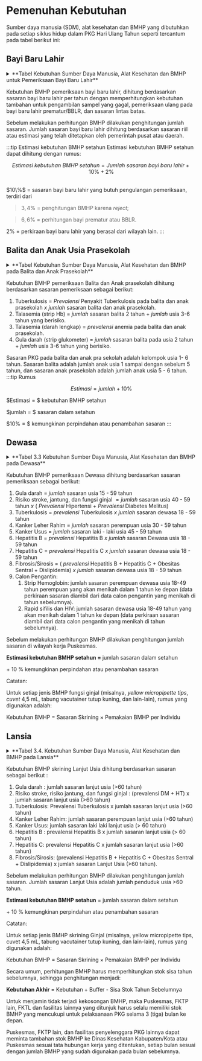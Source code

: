 # Pemenuhan Kebutuhan
Sumber daya manusia (SDM), alat kesehatan dan BMHP yang dibutuhkan pada setiap siklus hidup dalam PKG Hari Ulang Tahun seperti tercantum pada tabel berikut ini:
## Bayi Baru Lahir
<details>
  <summary>**Tabel Kebutuhan Sumber Daya Manusia, Alat Kesehatan dan BMHP untuk Pemeriksaan Bayi Baru Lahir**</summary>
  
  <table>
    <tbody>
      <tr>
        <th rowspan="2">No</th>
        <th rowspan="2">Pemeriksaan</th>
        <th rowspan="2">SDM Kesehatan</th>
        <th colspan="2">Kebutuhan</th>
      </tr>
      <tr>
        <th>Alat Kesehatan</th>
        <th>Bahan Medis Habis Pakai (BMHP)</th>
      </tr>
      <tr>
        <td>1</td>
        <td>Kekurangan hormon tiroid sejak lahir</td>
        <td rowspan="3">Dokter/Bidan/ Perawat/Tenaga Teknologi Laboratorium Medik (TTLM)</td>
        <td rowspan="3">
          <ol>
            <li><em>Fluorescence immunoassay </em>(FIA)\*</li>
            <li><em>Chemiluminescence Immunoassay </em>(CLIA)\*</li>
          </ol>
        </td>
        <td rowspan="3">
            <li>Kertas Saring</li>
            <li>Lancet Pediatrik ketajaman 2 mm</li>
            <li>Alkohol swab</li>
            <li>Plester</li>
            <li>Sarung tangan</li>
            <li>Plastik untuk pengiriman kertas saring</li>
            <li>Amplop</li>
        </td>
      </tr>
      <tr>
        <td>2</td>
        <td>Kekurangan enzim pelindung sel darah merah (G6PD)</td>
      </tr>
      <tr>
        <td>3</td>
        <td>Kekurangan hormon adrenal sejak lahir</td>
      </tr>
      <tr>
        <td>4</td>
        <td>Penyakit Jantung Bawaan Kritis</td>
        <td>Dokter/Bidan/ Perawat</td>
        <td><em>Pulse Oximetry</em>Bayi/Neonatus</td>
        <td></td>
      </tr>
      <tr>
        <td>5</td>
        <td>Kelainan Saluran Empedu</td>
        <td>Dokter/Bidan/ Perawat</td>
        <td>Buku KIA</td>
        <td></td>
      </tr>
      <tr>
        <td>6</td>
        <td>Pertumbuhan (Berat Badan)</td>
        <td>Dokter/Bidan/ Perawat/ Nutrisionis</td>
        <td>
          <ol>
            <li>Buku KIA (Grafik Pertumbuhan Anak),</li>
            <li>Antropometri kit: alat ukur berat badan bayi/<em>baby scale</em>;</li>
          </ol>
        </td>
        <td></td>
      </tr>
    </tbody>
  </table>

  \*di Labkesmas Tingkat 3 atau Laboratorium Rumah Sakit Rujukan Pemeriksaan
</details>


Kebutuhan BMHP pemeriksaan bayi baru lahir, dihitung berdasarkan sasaran bayi baru lahir per tahun dengan memperhitungkan kebutuhan tambahan untuk pengambilan sampel yang gagal, pemeriksaan ulang pada bayi baru lahir prematur/BBLR, dan sasaran lintas batas.

Sebelum melakukan perhitungan BMHP dilakukan penghitungan jumlah sasaran. Jumlah sasaran bayi baru lahir dihitung berdasarkan sasaran riil atau estimasi yang telah ditetapkan oleh pemerintah pusat atau daerah.

:::tip Estimasi kebutuhan BMHP setahun
Estimasi kebutuhan BMHP setahun dapat dihitung dengan rumus:

```math
{Estimasi\ kebutuhan\ BMHP\ setahun} = {Jumlah\ sasaran\ bayi\ baru\ lahir} + 10\% + 2\%
```
<br/>
$10\%$ = sasaran bayi baru lahir yang butuh pengulangan pemeriksaan, terdiri dari 

> $3,4\%$ = penghitungan BMHP karena _reject_; 

> $6,6\%$ = perhitungan bayi prematur atau BBLR.

$2\%$ = perkiraan bayi baru lahir yang berasal dari wilayah lain.
:::
## Balita dan Anak Usia Prasekolah
<details>
  <summary>**Tabel Kebutuhan Sumber Daya Manusia, Alat Kesehatan dan BMHP pada Balita dan Anak Prasekolah**</summary>
  
  <table><tbody><tr><th rowspan="2">No</th><th rowspan="2">Pemeriksaan</th><th rowspan="2">SDMKesehatan</th><th colspan="2">Kebutuhan</th></tr><tr><td>Alat Kesehatan</td><td>Bahan Medis Habis Pakai (BMHP)</td></tr><tr><td>1</td><td>Pertumbuhan (Berat Badan, Panjang Badan/Tinggi Badan, Lingkar Kepala)</td><td>Dokter/ Bidan/ Perawat/ Nutrisionis</td><td><ol><li>Buku KIA (Grafik Pertumbuhan Anak),</li><li>Antropometri kit :<ol><li>Alat ukur berat badan bayi/<em>baby scale</em>;</li><li>Alat ukur berat badan injak digital/<em>standing weight</em>;</li><li>Alat ukur panjang badan</li></ol></li></ol>/infantometer/<em>length board</em>;<ul><li><ol><li>Alat ukur tinggi badan/ stadiometer;</li><li>Alat ukur lingkar lengan atas dan lingkar kepala</li></ol></li></ul></td><td></td></tr><tr><td>2</td><td>Perkembangan (motorik, sensorik, kognitif)</td><td>Dokter/ Bidan/ Perawat</td><td>Alat Deteksi Dini Perkembangan (SDIDTK Kit)</td><td></td></tr><tr><td>3</td><td>Tuberkulosis</td><td>Dokter/ Bidan/ Perawat</td><td></td><td>Tuberkulin vial (mantoux)</td></tr><tr><td>4</td><td>Telinga</td><td>Dokter/ Bidan/ Perawat</td><td></td><td></td></tr><tr><td>5</td><td>Mata</td><td>Dokter/ Bidan/ Perawat</td><td><ol><li>Oftalmoskop</li><li>Senter</li><li>Tumbling E</li></ol></td><td></td></tr><tr><td>6</td><td>Gigi</td><td>Dokter Gigi/ Terapis Gigi</td><td>Set Pemeriksaan Gigi</td><td></td></tr><tr><td>7</td><td>Talasemia</td><td>TTLM</td><td><ol><li>Hb Meter</li><li>Hematologi <em>Analyzer</em></li></ol></td><td><ol><li>Strip HB</li><li><em>Blood lancet</em></li><li>Alcohol swab,</li><li>Sarung tangan non steril</li><li>Reagen Hematology,</li><li>Tabung Vacutainer,</li><li>Plester bulat</li><li>Jarum Vacutainer</li><li>Wing Needle</li></ol></td></tr><tr><td>8</td><td>Gula darah</td><td>Dokter/ Perawat/ Bidan / TTLM</td><td>Glukometer</td><td><ol><li>Strip gula darah</li><li>alkohol swab</li><li>Lancet</li></ol></td></tr></tbody></table>
</details>

Kebutuhan BMHP pemeriksaan Balita dan Anak prasekolah dihitung berdasarkan sasaran pemeriksaan sebagai berikut:

1. Tuberkulosis $=$ $Prevalensi$ Penyakit Tuberkulosis pada balita dan anak prasekolah $x$ $jumlah$ sasaran balita dan anak prasekolah.
2. Talasemia (strip Hb) $=$ $jumlah$ sasaran balita 2 tahun $+$ $jumlah$ usia 3-6 tahun yang berisiko.
3. Talasemia (darah lengkap) $=$ $prevalensi$ anemia pada balita dan anak prasekolah.
4. Gula darah (strip glukometer) $=$ $jumlah$ sasaran balita pada usia 2 tahun $+$ $jumlah$ usia 3-6 tahun yang berisiko.

Sasaran PKG pada balita dan anak pra sekolah adalah kelompok usia 1- 6 tahun. Sasaran balita adalah jumlah anak usia 1 sampai dengan sebelum 5 tahun, dan sasaran anak prasekolah adalah jumlah anak usia 5 - 6 tahun.
:::tip Rumus
```math
Estimasi = jumlah + 10\%
```
$Estimasi = $ kebutuhan BMHP setahun 

$jumlah = $ sasaran dalam setahun 

$10\% = $ kemungkinan perpindahan atau penambahan sasaran
:::
## Dewasa
<details>
  <summary>**Tabel 3.3 Kebutuhan Sumber Daya Manusia, Alat Kesehatan dan BMHP pada Dewasa**</summary>
  
  | No  | Pemeriksaan | SDM Kesehatan | Kebutuhan |
  | --- | --- | --- | --- |
  | 1   | Perilaku Merokok | Dokter/ Perawat/Bidan |     |
  | 2   | Tingkat aktivitas fisik | Dokter/ Perawat/Bidan |         |
  | 3   | Status Gizi (Obesitas, Gizi Kurang) | Dokter/ Perawat/Bidan/Nutrisionis | Set Antropometri |
  | 4   | Gigi | Dokter Gigi/ Terapis Gigi | Set Pemeriksaan Gigi |
  | 5   | Tekanan darah | Dokter/ Perawat/Bidan | Tensimeter |
  
  <table><tbody><tr><th rowspan="2">No</th><th rowspan="2">Pemeriksaan</th><th rowspan="2">SDM Kesehatan</th><th colspan="2">Kebutuhan</th></tr><tr><td>Alat Kesehatan</td><td>Bahan Medis Habis Pakai (BMHP)</td></tr><tr><td>6</td><td>Gula darah</td><td>Dokter/Perawat/Bidan/TTLM</td><td>Glukometer</td><td><ol><li>Strip gula darah</li><li>alkohol swab, Lancet</li></ol></td></tr><tr><td>7</td><td>Risiko Stroke</td><td>TTLM</td><td rowspan="2">Clinical Chemistry Analyzer/Fotometer</td><td rowspan="2"><ol><li>Reagen total kolesterol</li><li>Reagen Trigliserid,</li><li>Reagen HDL</li><li>Jarum vacutainer,</li><li>Tabung vacutainer,</li><li>Alkohol swab,</li><li>Plester</li><li>Tip kuning, Bahan kontrol</li></ol></td></tr><tr><td rowspan="2">8</td><td rowspan="2">Risiko Jantung</td><td rowspan="2">Dokter/Perawat</td></tr><tr><td>EKG</td><td><ol><li>Thermal paper EKG</li><li>Gel EKG</li></ol></td></tr><tr><td>9</td><td>Fungsi ginjal</td><td>TTLM</td><td>Fotometer / Chemistry Analyzer</td><td>Pemeriksaan serum Ureum dan Kreatinin dengan BMHP<ol><li>Reagen ureum</li><li>Reagen kreatinin</li><li>Yellow Micropipette Tips</li><li>Hand Scoon</li><li>Jarum Vacutainer 22</li><li>Alcohol Swab</li><li>Plester</li><li>Tabung Vacutainer Tutup Kuning</li></ol></td></tr><tr><td>10</td><td>Tuberkulosis</td><td>Dokter/Bidan/ Perawat</td><td>Mikroskop atau mesin TCM</td><td>Tes Sputum BTA / TCM</td></tr><tr><td>11</td><td>Penyakit Paru Obstruktif Kronis</td><td>Dokter/ Perawat/Bidan</td><td></td><td></td></tr><tr><td>12</td><td>Kanker Payudara</td><td>Dokter/ Perawat/Bidan</td><td>USG dengan Probe Linier</td><td>Gel pelicin/pelumas untuk pasien/lubricant gel untuk USG</td></tr><tr><td>13</td><td>Kanker Leher Rahim</td><td>Dokter/Bidan</td><td>PCR*</td><td><ol><li>Collecting Kit (cytobrush + VTM),</li><li>Reagen Ekstraksi,</li><li>Reagen PCR</li></ol></td></tr><tr><td>14</td><td>Kanker Paru</td><td>Dokter/ Perawat/Bidan</td><td></td><td></td></tr><tr><td>15</td><td>Kanker Usus</td><td>Dokter/ Perawat/Bidan</td><td></td><td><ol><li>Pot feses</li><li>sarung tangan non steril</li><li>FOBT/Reagen darah samar</li></ol></td></tr><tr><td>16</td><td>Mata</td><td>Dokter/ Bidan/ Perawat</td><td><ol><li>Oftalmoskop</li><li>Senter</li><li><em>E-Tumbling / Snellen Chart /E- Chart</em></li><li><em>pinhole</em></li></ol></td><td></td></tr></tbody></table>
  
  <table><tbody><tr><th rowspan="2">No</th><th rowspan="2">Pemeriksaan</th><th rowspan="2">SDM Kesehatan</th><th colspan="2">Kebutuhan</th></tr><tr><td>Alat Kesehatan</td><td>Bahan Medis Habis Pakai (BMHP)</td></tr><tr><td>17</td><td>Telinga</td><td>Dokter/ Bidan/ Perawat</td><td><ol><li>Garpu tala 512 Hz</li><li>otoskop</li></ol></td><td></td></tr><tr><td>18</td><td>Kesehatan Jiwa</td><td>Dokter/ Perawat/ Bidan/Psikolog Klinis</td><td></td><td></td></tr><tr><td>19</td><td>Hepatitis B</td><td>TTLM</td><td></td><td><ol><li>Rapid test Hepatitis B (HbSAg),</li><li>Blood lancet,</li><li>Alkohol swab</li></ol></td></tr><tr><td>20</td><td>Hepatitis C</td><td>TTLM</td><td></td><td><ol><li>Rapid test Hepatitis C (anti HCV),</li><li>Blood lancet,</li><li>Alkohol swab</li></ol></td></tr><tr><td>21</td><td>Fibrosis/ Sirosis hati</td><td>TTLM</td><td><ol><li><em>Hematology Analyzer,</em></li><li><em>Chemistry Analyzer /</em></li></ol>Fotometer</td><td><ol><li>BMHP pemeriksaan SGOT</li><li>BMHP pemeriksaan jumlah trombosit</li></ol></td></tr><tr><td>22</td><td>Calon Pengantin</td><td>Dokter/Bidan/ Perawat/TTLM</td><td>Hb Meter</td><td><ol><li>Rapid Hb,</li><li>Rapid HIV,</li><li>Rapid Sifilis,</li><li>Blood lancet,</li><li>Alkohol swab</li></ol></td></tr></tbody></table>
\*Di Labkesmas Tingkat 2
</details>


Kebutuhan BMHP pemeriksaan Dewasa dihitung berdasarkan sasaran pemeriksaan sebagai berikut:

1. Gula darah $=$ $jumlah$ sasaran usia 15 - 59 tahun
2. Risiko stroke, jantung, dan fungsi ginjal $= jumlah$ sasaran usia 40 - 59 tahun $x$ $($ $Prevalensi$ Hipertensi $+$ $Prevalensi$ Diabetes Melitus$)$
3. Tuberkulosis $=$ $prevalensi$ Tuberkulosis $x$ $jumlah$ sasaran dewasa 18 - 59 tahun
4. Kanker Leher Rahim $=$ $jumlah$ sasaran perempuan usia 30 - 59 tahun
5. Kanker Usus $=$ $jumlah$ sasaran laki - laki usia 45 - 59 tahun
6. Hepatitis B $=$ $prevalensi$ Hepatitis B $x$ $jumlah$ sasaran Dewasa usia 18 - 59 tahun
7. Hepatitis C $=$ $prevalensi$ Hepatitis C $x$ $jumlah$ sasaran dewasa usia 18 - 59 tahun
8. Fibrosis/Sirosis $=$ $($ $prevalensi$ Hepatitis B $+$ Hepatitis C $+$ Obesitas Sentral $+$ Dislipidemia$)$ $x$ $jumlah$ sasaran dewasa usia 18 - 59 tahun
9. Calon Pengantin:
    1. Strip Hemoglobin: jumlah sasaran perempuan dewasa usia 18-49 tahun perempuan yang akan menikah dalam 1 tahun ke depan (data perkiraan sasaran diambil dari data calon pengantin yang menikah di tahun sebelumnya).
    2. Rapid sifilis dan HIV: jumlah sasaran dewasa usia 18-49 tahun yang akan menikah dalam 1 tahun ke depan (data perkiraan sasaran diambil dari data calon pengantin yang menikah di tahun sebelumnya).

Sebelum melakukan perhitungan BMHP dilakukan penghitungan jumlah sasaran di wilayah kerja Puskesmas.

**Estimasi kebutuhan BMHP setahun =** jumlah sasaran dalam setahun

\+ 10 % kemungkinan perpindahan atau penambahan sasaran

Catatan:

Untuk setiap jenis BMHP fungsi ginjal (misalnya, _yellow micropipette tips_, _cuvet_ 4,5 mL, tabung vacutainer tutup kuning, dan lain-lain), rumus yang digunakan adalah:

Kebutuhan BMHP = Sasaran Skrining × Pemakaian BMHP per Individu

## Lansia

<details>
  <summary>**Tabel 3.4. Kebutuhan Sumber Daya Manusia, Alat Kesehatan dan BMHP pada Lansia**</summary>
  
  | No  | Pemeriksaan | SDM Kesehatan | Kebutuhan |
  | --- | --- | --- | --- |
  | 1   | Geriatri | Dokter/Perawat/Bidan |     |
  | 2   | Perilaku Merokok | Dokter/ Perawat/Bidan |     |
  | 3   | Tingkat aktivitas fisik | Dokter/ Perawat/Bidan |     |     |
  | 4   | Status Gizi (Obesitas, Gizi Kurang) | Dokter/Perawat/Bidan/Nutrisi onis | Set Antropometri |     |
  | 5   | Gigi | Dokter Gigi/ Terapis Gigi | Set Pemeriksaan Gigi |     |
  | 6   | Tekanan darah | Dokter/Perawat/Bidan | Tensimeter |     |
  
  <table><tbody><tr><th rowspan="2">No</th><th rowspan="2">Pemeriksaan</th><th rowspan="2">SDM Kesehatan</th><th colspan="2">Kebutuhan</th></tr><tr><td>Alat Kesehatan</td><td>Bahan Medis Habis Pakai (BMHP)</td></tr><tr><td>7</td><td>Gula darah</td><td>Perawat/Bidan/TTLM</td><td>Glukometer</td><td><ol><li>Strip gula darah</li><li>alkohol swab, Lancet</li></ol></td></tr><tr><td>8</td><td>Risiko Stroke</td><td>TTLM</td><td rowspan="2">Clinical Chemistry Analyzer/Fotometer</td><td rowspan="2"><ol><li>Reagen total kolesterol</li><li>Reagen Trigliserid,</li><li>Reagen HDL</li><li>Jarum vacutainer,</li><li>Tabung vacutainer,</li><li>Alkohol swab,</li><li>Plester</li><li>Tip kuning, Bahan kontrol</li></ol></td></tr><tr><td rowspan="2">9</td><td rowspan="2">Risiko Jantung</td><td rowspan="2">Dokter/Perawat</td></tr><tr><td>EKG</td><td><ol><li>Thermal paper EKG</li><li>Gel EKG</li></ol></td></tr><tr><td>10</td><td>Fungsi ginjal</td><td>TTLM</td><td>Fotometer / Chemistry Analyzer</td><td>Pemeriksaan serum Ureum dan Kreatinin dengan BMHP<ol><li>Reagen ureum</li><li>Reagen kreatinin</li><li>Yellow Micropipette Tips</li><li>Hand Scoon</li><li>Jarum Vacutainer</li></ol>22<ol><li>Alcohol Swab</li><li>Plester</li><li>Tabung Vacutainer Tutup Kuning</li></ol></td></tr><tr><td>11</td><td>Tuberkulosis</td><td>Dokter/Bidan/ Perawat</td><td>Mikroskop atau mesin TCM</td><td>Tes Sputum BTA / TCM</td></tr><tr><td>12</td><td>Penyakit Paru Obstruktif Kronis</td><td>Dokter/ Perawat/Bidan</td><td></td><td></td></tr><tr><td>13</td><td>Kanker Payudara</td><td>Dokter/Perawat/Bidan</td><td>USG dengan Probe Linier</td><td>Gel pelicin/pelumas untuk pasien/lubricant gel untuk USG</td></tr><tr><td>14</td><td>Kanker Leher Rahim</td><td>Dokter/Bidan</td><td>PCR*</td><td><ol><li>Collecting Kit (cytobrush + VTM),</li><li>Reagen Ekstraksi,</li><li>Reagen PCR</li></ol></td></tr><tr><td>15</td><td>Kanker Paru</td><td>Dokter/ Perawat/Bidan</td><td></td><td></td></tr><tr><td>16</td><td>Kanker Usus</td><td>Dokter/ Perawat/Bidan</td><td></td><td><ol><li>Pot feses</li><li>sarung tangan non steril</li><li>FOBT/Reagen darah samar</li></ol></td></tr><tr><td>17</td><td>Mata</td><td>Dokter/ Bidan/ Perawat</td><td><ol><li>Oftalmoskop</li><li>Senter</li><li><em>E-Tumbling / Snellen Chart /E- Chart</em></li><li><em>pinhole</em></li></ol></td><td></td></tr></tbody></table>
  
  <table><tbody><tr><th rowspan="2">No</th><th rowspan="2">Pemeriksaan</th><th rowspan="2">SDM Kesehatan</th><th colspan="2">Kebutuhan</th></tr><tr><td>Alat Kesehatan</td><td>Bahan Medis Habis Pakai (BMHP)</td></tr><tr><td>18</td><td>Telinga</td><td>Dokter/ Bidan/ Perawat</td><td><ol><li>Garpu tala 512 Hz</li><li>otoskop</li></ol></td><td></td></tr><tr><td>19</td><td>Kesehatan Jiwa</td><td>Dokter/ Perawat/ Bidan/Psikolog Klinis</td><td></td><td></td></tr><tr><td>20</td><td>Hepatitis B</td><td>TTLM</td><td></td><td><ol><li>Rapid test Hepatitis B (HbSAg),</li><li>Blood lancet,</li><li>Alkohol swab</li></ol></td></tr><tr><td>21</td><td>Hepatitis C</td><td>TTLM</td><td></td><td><ol><li>Rapid test Hepatitis C (anti HCV),</li><li>Blood lancet,</li><li>Alkohol swab</li></ol></td></tr><tr><td>22</td><td>Fibrosis/ Sirosis hati</td><td>TTLM</td><td><ol><li><em>Hematology Analyzer,</em></li><li><em>Chemistry Analyzer /</em></li></ol>Fotometer</td><td><ol><li>BMHP pemeriksaan SGOT</li><li>BMHP pemeriksaan jumlah trombosit</li></ol></td></tr></tbody></table>
  
  \*Di Labkesmas Tingkat 2
</details>

Kebutuhan BMHP skrining Lanjut Usia dihitung berdasarkan sasaran sebagai berikut :

1. Gula darah : jumlah sasaran lanjut usia (>60 tahun)
2. Risiko stroke, risiko jantung, dan fungsi ginjal : (prevalensi DM + HT) x jumlah sasaran lanjut usia (>60 tahun)
3. Tuberkulosis: Prevalensi Tuberkulosis x jumlah sasaran lanjut usia (>60 tahun)
4. Kanker Leher Rahim: jumlah sasaran perempuan lanjut usia (>60 tahun)
5. Kanker Usus: jumlah sasaran laki laki lanjut usia (> 60 tahun)
6. Hepatitis B : prevalensi Hepatitis B x jumlah sasaran lanjut usia (> 60 tahun)
7. Hepatitis C: prevalensi Hepatitis C x jumlah sasaran lanjut usia (>60 tahun)
8. Fibrosis/Sirosis: (prevalensi Hepatitis B + Hepatitis C + Obesitas Sentral + Dislipidemia) x jumlah sasaran Lanjut Usia (>60 tahun).

Sebelum melakukan perhitungan BMHP dilakukan penghitungan jumlah sasaran. Jumlah sasaran Lanjut Usia adalah jumlah penduduk usia >60 tahun.

**Estimasi kebutuhan BMHP setahun** \= jumlah sasaran dalam setahun

\+ 10 % kemungkinan perpindahan atau penambahan sasaran

Catatan:

Untuk setiap jenis BMHP skrining Ginjal (misalnya, yellow micropipette tips, cuvet 4,5 mL, tabung vacutainer tutup kuning, dan lain-lain), rumus yang digunakan adalah:

Kebutuhan BMHP = Sasaran Skrining × Pemakaian BMHP per Individu

Secara umum, perhitungan BMHP harus memperhitungkan stok sisa tahun sebelumnya, sehingga penghitungan menjadi:

**Kebutuhan Akhir** \= Kebutuhan + Buffer - Sisa Stok Tahun Sebelumnya

Untuk menjamin tidak terjadi kekosongan BMHP, maka Puskesmas, FKTP lain, FKTL dan fasilitas lainnya yang ditunjuk harus selalu memiliki stok BMHP yang mencukupi untuk pelaksanaan PKG selama 3 (tiga) bulan ke depan.

Puskesmas, FKTP lain, dan fasilitas penyelenggara PKG lainnya dapat meminta tambahan stok BMHP ke Dinas Kesehatan Kabupaten/Kota atau Puskesmas sesuai tata hubungan kerja yang ditentukan, setiap bulan sesuai dengan jumlah BMHP yang sudah digunakan pada bulan sebelumnya.
